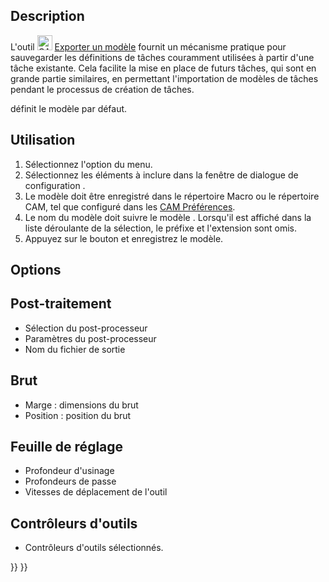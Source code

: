 <languages/>

{{Docnav/fr
|[[CAM_Sanity/fr|Chercher des erreurs]]
|[[CAM_Inspect/fr|Inspecter des commandes]]
|[[CAM_Workbench/fr|Atelier CAM]]
|IconL=CAM_Sanity.svg
|IconR=CAM_Inspect.svg
|IconC=Workbench_CAM.svg
}}

{{GuiCommand/fr
|Name=CAM ExportTemplate
|Name/fr=CAM Exporter un modèle
|MenuLocation=CAM → Exporter comme modèle
|Workbenches=[[CAM_Workbench/fr|CAM]]
|SeeAlso=[[CAM_SetupSheet/fr|CAM Feuille de configuration]]
}}

==Description==

L'outil [[Image:CAM_ExportTemplate.svg|24px]] [[CAM_ExportTemplate/fr|Exporter un modèle]] fournit un mécanisme pratique pour sauvegarder les définitions de tâches couramment utilisées à partir d'une tâche existante. Cela facilite la mise en place de futurs tâches, qui sont en grande partie similaires, en permettant l'importation de modèles de tâches pendant le processus de création de tâches.

{{MenuCommand|Édition → Préférences... → CAM → Préférences des tâches  → Valeurs par défaut → Modèle}} définit le modèle par défaut.

<span id="Usage"></span>
==Utilisation==

# Sélectionnez l'option {{MenuCommand|CAM → [[Image:CAM_ExportTemplate.svg|16px]] Exporter comme modèle}} du menu.
# Sélectionnez les éléments à inclure dans la fenêtre de dialogue de configuration {{MenuCommand|Exporter comme modèle}}.
# Le modèle doit être enregistré dans le répertoire Macro ou le répertoire CAM, tel que configuré dans les [[CAM_Preferences/fr|CAM Préférences]].
# Le nom du modèle doit suivre le modèle {{FileName|job_<template name>.json}}. Lorsqu'il est affiché dans la liste déroulante de la sélection, le préfixe {{FileName|job_}} et l'extension sont omis.
# Appuyez sur le bouton {{Button|OK}} et enregistrez le modèle.

==Options==

<span id="Post_Processing"></span>
== Post-traitement ==

* Sélection du post-processeur
* Paramètres du post-processeur
* Nom du fichier de sortie

<span id="Stock"></span>
== Brut ==

* Marge : dimensions du brut
* Position : position du brut

<span id="Setup_Sheet"></span>
== Feuille de réglage ==

* Profondeur d'usinage
* Profondeurs de passe
* Vitesses de déplacement de l'outil

<span id="Tool_controllers"></span>
== Contrôleurs d'outils ==

* Contrôleurs d'outils sélectionnés.


{{Docnav/fr
|[[CAM_Sanity/fr|Chercher des erreurs]]
|[[CAM_Inspect/fr|Inspecter des commandes]]
|[[CAM_Workbench/fr|Atelier CAM]]
|IconL=CAM_Sanity.svg
|IconR=CAM_Inspect.svg
|IconC=Workbench_CAM.svg
}}

{{CAM_Tools_navi{{#translation:}}}}
{{Userdocnavi{{#translation:}}}}